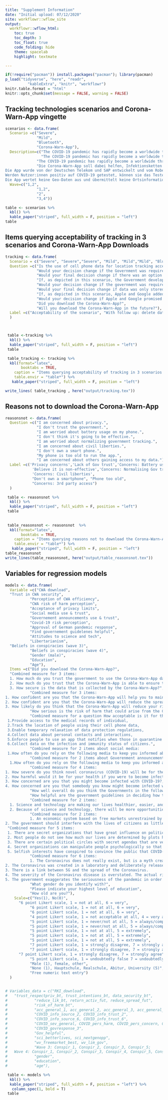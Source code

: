 ---
title: "Supplement Information"
date: "Initial upload: 07/12/2020"
site: workflowr::wflow_site
output:
  workflowr::wflow_html:
    toc: true
    toc_depth: 3
    toc_float: true
    code_folding: hide
    theme: spacelab
    highlight: textmate

---


```{r setup, include=FALSE, message = FALSE, warning = FALSE}
if(!require("pacman")) install.packages("pacman"); library(pacman)
p_load("tidyverse", "here", "readr", 
          "kableExtra", "knitr", "workflowr")
knitr.table.format = "html"
knitr::opts_chunk$set(message = FALSE, warning = FALSE)
```


## Tracking technologies scenarios and Corona-Warn-App vingette

```{r, echo=FALSE}
scenarios <- data.frame(
  Scenario =c("Severe",
              "Mild", 
              "Bluetooth",
              "Corona-Warn-App"),
  Description=c("The COVID-19 pandemic has rapidly become a worldwide threat. Containing the virus' spread is essential to minimise the impact on the healthcare system, the economy, and save many lives. The Government might consider using phone tracking data supplied by telecommunication companies to identify and contact those who may have been exposed to people with COVID-19. This would help reduce community spread by identifying those most at risk and allowing health services to be appropriately targeted. All people using a mobile phone would be included in the project, with no possibility to opt-out. Data would be stored in an encrypted format on a secure server accessible only to the Government which may use the data to locate people who were violating lockdown orders and enforce them with fines and arrests where necessary. Data would also be used to inform the appropriate public health response and to contact those who might have been exposed to COVID-19. Individual quarantine orders could be made on the basis of this data.",
                "The COVID-19 pandemic has rapidly become a worldwide threat. Containing the virus' spread is essential to minimise the impact on the healthcare system, the economy, and save many lives. The Government might consider using smartphone tracking data to identify and contact those who may have been exposed to people with COVID-19. This would help reduce community spread by identifying those most at risk and allowing health services to be appropriately targeted. Only people who downloaded a government app and agreed to be tracked and contacted would be included in the project. The more people download and use this app, the more effectively the Government would be able to contain the spread of COVID-19. Data would be stored in an encrypted format on a secure server accessible only to the Government. Data would only be used to contact those who might have been exposed to COVID-19.",
              "The COVID-19 pandemic has rapidly become a worldwide threat. Containing the virus’ spread is essential to minimise the impact on the healthcare system, the economy, and save many lives. Apple and Google have proposed adding a contact tracing capability to existing smartphones to help inform people if they have been exposed to others with COVID-19. This would help reduce community spread of COVID-19 by allowing people to voluntarily self-isolate.  When two people are near each other, their phones would connect via bluetooth. If a person is later identified as being infected, the people they have been in close proximity to are then notified without the government knowing who they are. The use of this contact tracing capability would be completely voluntary. People who are notified would not be informed who had tested positive.",
              "Die Corona-Warn-App soll dabei helfen, Infektionsketten frühzeitig zu erkennen und zu durchbrechen. Aktuell bemühen sich die Mitarbeiter:innen der Gesundheitsämter, Infektionsketten nachzuverfolgen. Mit der App könnte das automatisiert und damit viel schneller und genauer geschehen. Nutzer:innen können umgehend gewarnt werden, wenn sie sich in der Nähe von infizierten Personen aufgehalten haben. 
Die App wurde von der Deutschen Telekom und SAP entwickelt und vom Robert Koch-Institut herausgegeben. Sie erfasst, welche Smartphones einander nahe gekommen sind. Dazu tauschen die Geräte via Bluetooth zufällig erzeugte Krypto-Schlüssel aus. Auf Basis der Signalstärke wird dabei die Entfernung geschätzt. 
Werden Nutzer:innen positiv auf COVID-19 getestet, können sie das Testergebnis in der App teilen, damit Nutzer:innen, die sich in ihrer Nähe aufgehalten haben, informiert werden. Infizierte werden ausdrücklich gefragt, ob sie das Ergebnis zur Kontakt-Nachverfolgung teilen wollen. Alternativ zu der digitalen Übertragung steht eine Validierung über ein Call-Center der Telekom zur Verfügung. Alle 24 Stunden überprüft die App, ob man mit einer Person Kontakt hatte, die sich als infiziert in die App eingetragen hat.
Die App wertet keine Geo-Daten aus und übermittelt keine Ortsinformationen. Es erfolge auch kein Versand und keine Speicherung von personenbezogenen Daten, versichern die Entwickler. Die anonymisierten Daten der Kontakte werden nicht zentral gespeichert, sondern dezentral auf dem jeweiligen Smartphone. Der Abgleich, ob man einer infizierten Person begegnet ist, geschieht lokal auf dem Mobiltelefon. Es verlassen keine Daten zum Abgleich das Handy, so die Entwickler:innen. Nur die anonymisierte Liste wird zentral gespeichert und von den Smartphones regelmäßig abgerufen, um mögliche problematische Begegnungen zu identifizieren."),
  Wave=c("1,2",
              "1,2", 
              "2",
              "3,4"))

table <- scenarios %>%
  kbl() %>%
  kable_paper("striped", full_width = F, position = "left") 
table

```

## Items querying acceptability of tracking in 3 scenarios and Corona-Warn-App Downloads

```{r, echo=FALSE}

tracking <- data.frame(
  Scenario = c("Severe", "Severe","Severe", "Mild", "Mild","Mild", "Bluetooth","Bluetooth","Corona-Warn-App","Corona-Warn-App"),
  Question =c("Is the use of cell phone data for location tracking acceptable in this scenario?",
              "Would your decision change if the Government was required to delete the data and stop tracking after six months?", 
              "Would your final decision change if there was an option to opt out of data collection?",
              "If, as depicted in this scenario, the Government developed a tracking app to help reduce the spread of COVID-19, would you download and use it?",
              "Would your decision change if the government was required to delete the data and cease tracking after six months?",
              "Would your final decision change if data was only stored on your smartphone (not on government servers) and you had the ability to provide this data if you tested positive for COVID-19?",
              "If, as depicted in this scenario, Apple and Google added a COVID-19 contact tracing capability into smartphones, would you use it?",
              "Would your decision change if Apple and Google promised to delete all data and remove the contact tracing system after six months?",
              "Did you download the Corona-Warn-App?",
              "Will you download the Corona-Warn-App in the future?"),
  Label =c("Acceptability of the scenario", "With follow up: delete data", "With follow up: opt out", "Acceptability of the scenario", "With follow up: delete data", "With follow up: local data","Acceptability of the scenario", "With follow up: delete data", "CWA downloads", "With follow up: future downloads")
  )



 table <-tracking %>%
  kbl() %>%
  kable_paper("striped", full_width = F, position = "left") 
 table

 table_tracking <- tracking %>%
  kbl(format="latex",
       booktabs = TRUE,
    caption = "Items querying acceptability of tracking in 3 scenarios and Corona-Warn-App Downloads,  \\label{tab:tracking}",
    table.envir = "table*") %>% 
   kable_paper("striped", full_width = F, position = "left")

write_lines( table_tracking , here("output/tracking.tex"))


```
## Reasons not to download the Corona-Warn-App

```{r, echo=FALSE}

reasonsnot <- data.frame(
  Question =c("I am concerned about privacy.",
              "I don't trust the government.", 
              "I am worried about battery usage on my phone.",
              "I don't think it's going to be effective.",
              "I am worried about normalizing government tracking.",
              "I am concerned about civil liberties.",
              "I don't own a smart phone.",
              "My phone is too old to run the app.",
              "I am concerned about others gaining access to my data."),
  Label =c('Privacy concerns','Lack of Gov trust','Concerns: Battery usage',
            'Believe it is non-effective','Concerns: Normalising Gov tracking', 
            'Concerns: Civil liberties',
            "Don't own a smartphone", "Phone too old",
            "Concerns: 3rd party access")
  )

 table <- reasonsnot %>%
  kbl() %>%
  kable_paper("striped", full_width = F, position = "left") 
 table
 
 
 table_reasonsnot <- reasonsnot  %>%
  kbl(format="latex",
       booktabs = TRUE,
    caption = "Items querying reasons not to download the Corona-Warn-App (participants could choose any number of available options). \\label{tab:reasonsnot}",
    table.envir = "table*") %>% 
   kable_paper("striped", full_width = F, position = "left")
table_reasonsnot
write_lines(table_reasonsnot, here("output/table_reasonsnot.tex"))
```

## Variables for regression models

```{r, echo=FALSE}

models <- data.frame(
  Variable =c("CWA download",
  "Trust in CWA security", 
           "Perception of CWA efficiency",
           "CWA risk of harm perception",
           "Acceptance of privacy limits",
           "Social media use & trust",
           "Governement announcements use & trust",
           "Covid-19 risk perception",
           "Approval of German pandemic response",
           "Find governement guidelenes helpful",
           "Attitudes to science and tech",
           "Libertarianism",
  "Beliefs in conspiracies (wave 3)",
           "Beliefs in conspiracies (wave 4)",
           "Gender (male)",
           "Education",
           "Age"),
  Items =c("Did you download the Corona-Warn-App?",
  "Combined measure for 3 items:
  1. How much do you trust the government to use the Corona-Warn-App data only to deal with the COVID-19 pandemic? 
  2. How much do you trust that the Corona-Warn-App is able to ensure the privacy of each individual that uses it?
  3. How secure is the data that is collected by the Corona-Warn-App?", 
           "Combined measure for 3 items: 
1. How confident are you that the Corona-Warn-App will help you to maintain your normal activities in the future course of the pandemic?  
2. How confident are you that the Corona-Warn-App will reduce the spread of COVID-19? 
3. How likely do you think that the Corona-Warn-App will reduce your risk to get in contact with the COVID-19 virus?",
           "How serious is the risk of harm that could arise from the Corona-Warn-App?",
           "Combined measure for a question How acceptable is it for the government to take the following measures to limit the spread of the virus during the time of the COVID 19 pandemic? with 6 items:
 1.Provide access to the medical records of individual,
 2.Track the location of people using their cell phone data, 
 3.Enable temporary relaxation of data protection regulations,
 4.Collect data about personal contacts and interactions,
 5.Enforce people to use an app that notifies when those in quarantine leave the house,
 6.Collect data on the infection and immunity status of citizens.",
           "Combined measure for 2 items about social media: 
 1.How often do you rely on the following media to keep you informed about the developments surrounding the COVID-19 pandemic? 2. How do you rate the following sources? Do you think that the information on the COVID 19 pandemic is correct and trustworthy?",
           "Combined measure for 2 items about Goverenment announcements: 
  1.How often do you rely on the following media to keep you informed about the developments surrounding the COVID-19 pandemic? 2. How do you rate the following sources? Do you think that the information on the COVID 19 pandemic is correct and trustworthy?",
           "Combined measure for 4 items:
1. How severe do you think novel coronavirus (COVID-19) will be for the general population?,
2. How harmful would it be for your health if you were to become infected COVID-19?, 
3. How concerned are you that you might become infected with COVID-19?,
4. How concerned are you that somebody you know might become infected with COVID-19?",
           "How well overall do you think the Governments in the following countries have handled the COVID-19 pandemic? - Germany",
           "How helpful are the government guidelines in deciding how to act in relation to the COVID-19 pandemic?",
           "Combined measure for 2 items: 
  1. Science and technology are making our lives healthier, easier, and more comfortable
  2. Because of science and technology, there will be more opportunities for the next generation.",
           "Combined measure for 2 items: 
           1. An economic system based on free markets unrestrained by government interference automatically works best to meet human needs.
2. The government should interfere with the lives of citizens as little as possible.",
 "Combined measure for 5 items: 
 1. There are secret organizations that have great influence on political decisions.
 2. Most people do not see how much our lives are determined by plots hatched in secret.
 3. There are certain political circles with secret agendas that are very influential.
 4. Secret organizations can manipulate people psychologically so that they do not notice how their life is being controlled by others.
 5. Selfish interests have conspired to convince the public that COVID-19 is a major threat.",
           "Combined measure for 6 items: 
           1. The Coronavirus does not really exist, but is a myth created by some influential people or institutions.
2. The Coronavirus was created in a laboratory and deliberately released to achieve geopolitical or economic goals.
3. There is a link between 5G and the spread of the Coronavirus. 
4. The severity of the Coronavirus disease is overstated. The actual risk is not higher than that of a seasonal influenza. 
5. The government exaggerates the seriousness of the pandemic in order to divert attention from other problems within Germany. 6. The Coronavirus was created by pharmaceutical companies to benefit from the need for a vaccine.",
           "What gender do you identify with?",
           "Please indicate your highest level of education",
           "How old are you?"),
    Scale=c("Yes(1), No(0)",
      "6 point Likert scale, 1 = not at all, 6 = very", 
           "6 point Likert scale, 1 = not at all, 6 = very",
           "6 point Likert scale, 1 = not at all, 6 = very",
           "4 point Likert scale, 1 = not acceptable at all, 4 = very acceptable",
           "5 point Likert scale, 1 = never/not at all, 5 = always/completely",
           "5 point Likert scale, 1 = never/not at all, 5 = always/completely",
           "5 point Likert scale, 1 = not at all, 5 = extremely",
           "5 point Likert scale, 1 = not at all, 5 = extremely",
           "5 point Likert scale, 1 = not at all, 5 = extremely",
           "7 point Likert scale, 1 = strongly disagree, 7 = strongly agree",
           "7 point Likert scale, 1 = strongly disagree, 7 = strongly agree",
      "7 point Likert scale, 1 = strongly disagree, 7 = strongly agree",
           "5 point Likert scale, 1 = undoubtedly false 7 = undoubtedly true",
           "Male (1), female, other",
           "None (1), Hauptschule, Realschule, Abitur, University (5)",
           "Free numeric text entry")
  )


# Variables_data = c("RKI_download",
#   "trust_respectpriv_bt, trust_intentions_bt, data_security_bt", 
#            "reduce_lik_bt, return_activ_fut, reduce_spread_fut",
#            "risk_of_harm_bt",
#            "acc_general_1, acc_general_2, acc_general_3, acc_general_4, acc_general_5, acc_general_6",
#            "COVID_info_source_2, COVID_info_trust_2",
#            "COVID_info_source_6, COVID_info_trust_6",
#            "COVID_sev_general, COVID_pers_harm, COVID_pers_concern, COVID_concern4others",
#            "COVID_govresponse_3",
#            "Gov_helpful",
#            "sci_betterlives, sci_nextgenopp",
#            "wv_freemarket_best, wv_lim_gov",
#            "Wave 3: Conspir_1, Conspir_2, Conspir_3, Conspir_5;
#   Wave 4: Conspir_1, Conspir_2, Conspir_3, Conspir_4, Conspir_5, Conspir_7. Controls were excluded.",
#            "gender",
#            "education",
#            "age"),

 table <- models %>%
  kbl() %>%
  kable_paper("striped", full_width = F, position = "left") %>% 
   column_spec(1, bold = T)
 table
 
 
```

